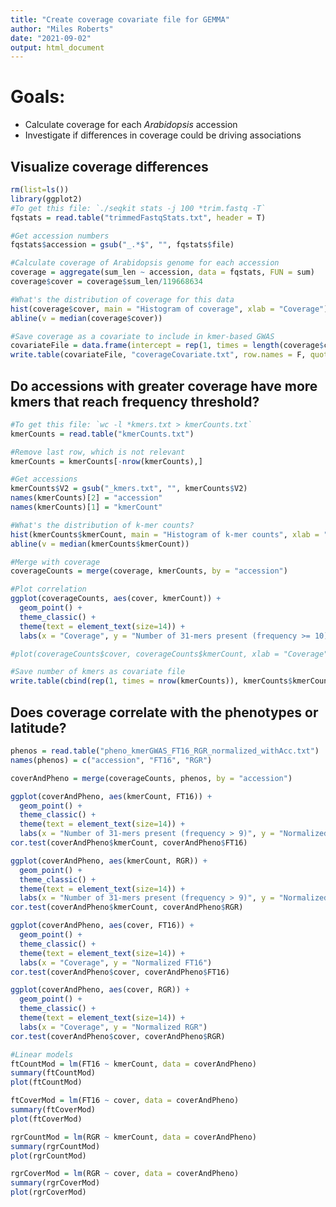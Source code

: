 ---
title: "Create coverage covariate file for GEMMA"
author: "Miles Roberts"
date: "2021-09-02"
output: html_document
---
# Goals: 
* Calculate coverage for each *Arabidopsis* accession
* Investigate if differences in coverage could be driving associations

## Visualize coverage differences
```{r}
rm(list=ls())
library(ggplot2)
#To get this file: `./seqkit stats -j 100 *trim.fastq -T`
fqstats = read.table("trimmedFastqStats.txt", header = T)

#Get accession numbers
fqstats$accession = gsub("_.*$", "", fqstats$file)

#Calculate coverage of Arabidopsis genome for each accession
coverage = aggregate(sum_len ~ accession, data = fqstats, FUN = sum)
coverage$cover = coverage$sum_len/119668634

#What's the distribution of coverage for this data
hist(coverage$cover, main = "Histogram of coverage", xlab = "Coverage")
abline(v = median(coverage$cover))

#Save coverage as a covariate to include in kmer-based GWAS
covariateFile = data.frame(intercept = rep(1, times = length(coverage$cover)), coverage = coverage$cover)
write.table(covariateFile, "coverageCovariate.txt", row.names = F, quote = F, col.names = F)
```

## Do accessions with greater coverage have more kmers that reach frequency threshold?
```{r}
#To get this file: `wc -l *kmers.txt > kmerCounts.txt`
kmerCounts = read.table("kmerCounts.txt")

#Remove last row, which is not relevant
kmerCounts = kmerCounts[-nrow(kmerCounts),]

#Get accessions
kmerCounts$V2 = gsub("_kmers.txt", "", kmerCounts$V2)
names(kmerCounts)[2] = "accession"
names(kmerCounts)[1] = "kmerCount"

#What's the distribution of k-mer counts?
hist(kmerCounts$kmerCount, main = "Histogram of k-mer counts", xlab = "Coverage")
abline(v = median(kmerCounts$kmerCount))

#Merge with coverage
coverageCounts = merge(coverage, kmerCounts, by = "accession")

#Plot correlation
ggplot(coverageCounts, aes(cover, kmerCount)) +
  geom_point() +
  theme_classic() +
  theme(text = element_text(size=14)) +
  labs(x = "Coverage", y = "Number of 31-mers present (frequency >= 10)")

#plot(coverageCounts$cover, coverageCounts$kmerCount, xlab = "Coverage", ylab = "Number of kmers present")

#Save number of kmers as covariate file
write.table(cbind(rep(1, times = nrow(kmerCounts)), kmerCounts$kmerCount), "kmerCountCovariate.txt", row.names = F, quote = F, col.names = F, sep = "\t") 
```

## Does coverage correlate with the phenotypes or latitude?
```{r}
phenos = read.table("pheno_kmerGWAS_FT16_RGR_normalized_withAcc.txt")
names(phenos) = c("accession", "FT16", "RGR")

coverAndPheno = merge(coverageCounts, phenos, by = "accession")

ggplot(coverAndPheno, aes(kmerCount, FT16)) +
  geom_point() +
  theme_classic() +
  theme(text = element_text(size=14)) +
  labs(x = "Number of 31-mers present (frequency > 9)", y = "Normalized FT16")
cor.test(coverAndPheno$kmerCount, coverAndPheno$FT16)

ggplot(coverAndPheno, aes(kmerCount, RGR)) +
  geom_point() +
  theme_classic() +
  theme(text = element_text(size=14)) +
  labs(x = "Number of 31-mers present (frequency > 9)", y = "Normalized RGR")
cor.test(coverAndPheno$kmerCount, coverAndPheno$RGR)

ggplot(coverAndPheno, aes(cover, FT16)) +
  geom_point() +
  theme_classic() +
  theme(text = element_text(size=14)) +
  labs(x = "Coverage", y = "Normalized FT16")
cor.test(coverAndPheno$cover, coverAndPheno$FT16)

ggplot(coverAndPheno, aes(cover, RGR)) +
  geom_point() +
  theme_classic() +
  theme(text = element_text(size=14)) +
  labs(x = "Coverage", y = "Normalized RGR")
cor.test(coverAndPheno$cover, coverAndPheno$RGR)

#Linear models
ftCountMod = lm(FT16 ~ kmerCount, data = coverAndPheno)
summary(ftCountMod)
plot(ftCountMod)

ftCoverMod = lm(FT16 ~ cover, data = coverAndPheno)
summary(ftCoverMod)
plot(ftCoverMod)

rgrCountMod = lm(RGR ~ kmerCount, data = coverAndPheno)
summary(rgrCountMod)
plot(rgrCountMod)

rgrCoverMod = lm(RGR ~ cover, data = coverAndPheno)
summary(rgrCoverMod)
plot(rgrCoverMod)

```